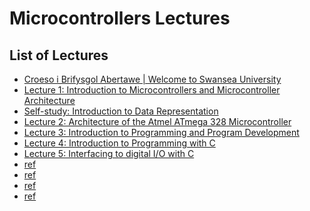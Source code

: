 # Microcontrollers Lectures {.unnumbered #eg-151-toc}

## List of Lectures

- [Croeso i Brifysgol Abertawe | Welcome to Swansea University](intro.html)
- [Lecture 1: Introduction to Microcontrollers and Microcontroller Architecture](week01)
- [Self-study: Introduction to Data Representation](data_representation)
- [Lecture 2: Architecture of the Atmel ATmega 328 Microcontroller](week02)
- [Lecture 3: Introduction to Programming and Program Development](week03)
- [Lecture 4: Introduction to Programming with C](week04)
- [Lecture 5: Interfacing to digital I/O with C](week05)
- [ref](week06)
- [ref](week07)
- [ref](week08)
- [ref](week09)
